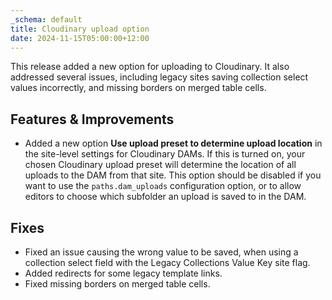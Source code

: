 ```yaml
---
_schema: default
title: Cloudinary upload option
date: 2024-11-15T05:00:00+12:00
---
```

This release added a new option for uploading to Cloudinary. It also addressed several issues, including legacy sites saving collection select values incorrectly, and missing borders on merged table cells.

## Features & Improvements

* Added a new option **Use upload preset to determine upload location** in the site-level settings for Cloudinary DAMs. If this is turned on, your chosen Cloudinary upload preset will determine the location of all uploads to the DAM from that site. This option should be disabled if you want to use the `paths.dam_uploads` configuration option, or to allow editors to choose which subfolder an upload is saved to in the DAM.

## Fixes

* Fixed an issue causing the wrong value to be saved, when using a collection select field with the Legacy Collections Value Key site flag.
* Added redirects for some legacy template links.
* Fixed missing borders on merged table cells.